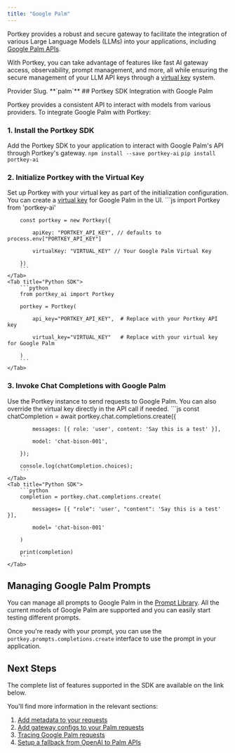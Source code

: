 ```yaml
---
title: "Google Palm"
---
```


Portkey provides a robust and secure gateway to facilitate the integration of various Large Language Models (LLMs) into your applications, including [Google Palm APIs](https://developers.generativeai.google/guide/palm%5Fapi%5Foverview).

With Portkey, you can take advantage of features like fast AI gateway access, observability, prompt management, and more, all while ensuring the secure management of your LLM API keys through a [virtual key](/docs/product/ai-gateway/virtual-keys) system.

<Note>
Provider Slug. **`palm`**
</Note>
## Portkey SDK Integration with Google Palm

Portkey provides a consistent API to interact with models from various providers. To integrate Google Palm with Portkey:

### 1\. Install the Portkey SDK

Add the Portkey SDK to your application to interact with Google Palm's API through Portkey's gateway.
<Tabs>
    <Tab title="NodeJS">
        ```
        npm install --save portkey-ai
        ```
    </Tab>
    <Tab title="Python">
        ```
        pip install portkey-ai
        ```
    </Tab>

  </Tabs>



### 2\. Initialize Portkey with the Virtual Key

Set up Portkey with your virtual key as part of the initialization configuration. You can create a [virtual key](/docs/product/ai-gateway/virtual-keys) for Google Palm in the UI.
<Tabs>
    <Tab title="NodeJS SDK">
        ```js
        import Portkey from 'portkey-ai'


        const portkey = new Portkey({

            apiKey: "PORTKEY_API_KEY", // defaults to process.env["PORTKEY_API_KEY"]

            virtualKey: "VIRTUAL_KEY" // Your Google Palm Virtual Key

        })
        ```
    </Tab>
    <Tab title="Python SDK">
        ```python
        from portkey_ai import Portkey

        portkey = Portkey(

            api_key="PORTKEY_API_KEY",  # Replace with your Portkey API key

            virtual_key="VIRTUAL_KEY"   # Replace with your virtual key for Google Palm

        )
        ```
    </Tab>

  </Tabs>




### **3\. Invoke Chat Completions with** Google Palm

Use the Portkey instance to send requests to Google Palm. You can also override the virtual key directly in the API call if needed.
<Tabs>
    <Tab title="NodeJS SDK">
        ```js
        const chatCompletion = await portkey.chat.completions.create({

            messages: [{ role: 'user', content: 'Say this is a test' }],

            model: 'chat-bison-001',

        });

        console.log(chatCompletion.choices);
        ```
    </Tab>
    <Tab title="Python SDK">
        ```python
        completion = portkey.chat.completions.create(

            messages= [{ "role": 'user', "content": 'Say this is a test' }],

            model= 'chat-bison-001'

        )

        print(completion)
        ```
    </Tab>

</Tabs>


## Managing Google Palm Prompts

You can manage all prompts to Google Palm in the [Prompt Library](/docs/product/prompt-library). All the current models of Google Palm are supported and you can easily start testing different prompts.

Once you're ready with your prompt, you can use the `portkey.prompts.completions.create` interface to use the prompt in your application.

## Next Steps

The complete list of features supported in the SDK are available on the link below.
<Card title="SDK" href="/docs/api-reference/portkey-sdk-client">
</Card>

You'll find more information in the relevant sections:

1. [Add metadata to your requests](/docs/product/observability/metadata)
2. [Add gateway configs to your Palm requests](/docs/product/ai-gateway/configs)
3. [Tracing Google Palm requests](/docs/product/observability/traces)
4. [Setup a fallback from OpenAI to Palm APIs](/docs/product/ai-gateway/fallbacks)
